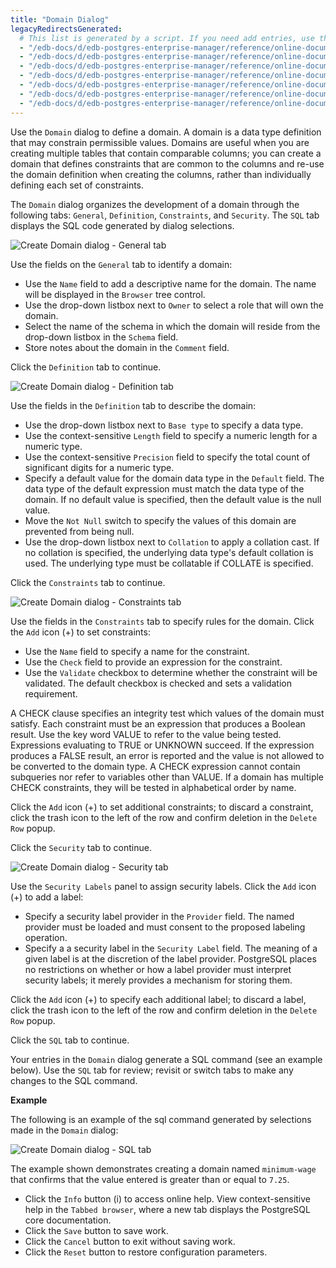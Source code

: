 ```yaml
---
title: "Domain Dialog"
legacyRedirectsGenerated:
  # This list is generated by a script. If you need add entries, use the `legacyRedirects` key.
  - "/edb-docs/d/edb-postgres-enterprise-manager/reference/online-documentation/7.12/domain_dialog.html"
  - "/edb-docs/d/edb-postgres-enterprise-manager/reference/online-documentation/7.14/domain_dialog.html"
  - "/edb-docs/d/edb-postgres-enterprise-manager/reference/online-documentation/7.15/domain_dialog.html"
  - "/edb-docs/d/edb-postgres-enterprise-manager/reference/online-documentation/7.16/domain_dialog.html"
  - "/edb-docs/d/edb-postgres-enterprise-manager/reference/online-documentation/7.6/domain_dialog.html"
  - "/edb-docs/d/edb-postgres-enterprise-manager/reference/online-documentation/7.7/domain_dialog.html"
  - "/edb-docs/d/edb-postgres-enterprise-manager/reference/online-documentation/7.8/domain_dialog.html"
---
```


<div id="domain_dialog" class="registered_link"></div>

Use the `Domain` dialog to define a domain. A domain is a data type definition that may constrain permissible values. Domains are useful when you are creating multiple tables that contain comparable columns; you can create a domain that defines constraints that are common to the columns and re-use the domain definition when creating the columns, rather than individually defining each set of constraints.

The `Domain` dialog organizes the development of a domain through the following tabs: `General`, `Definition`, `Constraints`, and `Security`. The `SQL` tab displays the SQL code generated by dialog selections.

![Create Domain dialog - General tab](../../images/domain_general.png)

Use the fields on the `General` tab to identify a domain:

-   Use the `Name` field to add a descriptive name for the domain. The name will be displayed in the `Browser` tree control.
-   Use the drop-down listbox next to `Owner` to select a role that will own the domain.
-   Select the name of the schema in which the domain will reside from the drop-down listbox in the `Schema` field.
-   Store notes about the domain in the `Comment` field.

Click the `Definition` tab to continue.

![Create Domain dialog - Definition tab](../../images/domain_definition.png)

Use the fields in the `Definition` tab to describe the domain:

-   Use the drop-down listbox next to `Base type` to specify a data type.
-   Use the context-sensitive `Length` field to specify a numeric length for a numeric type.
-   Use the context-sensitive `Precision` field to specify the total count of significant digits for a numeric type.
-   Specify a default value for the domain data type in the `Default` field. The data type of the default expression must match the data type of the domain. If no default value is specified, then the default value is the null value.
-   Move the `Not Null` switch to specify the values of this domain are prevented from being null.
-   Use the drop-down listbox next to `Collation` to apply a collation cast. If no collation is specified, the underlying data type's default collation is used. The underlying type must be collatable if COLLATE is specified.

Click the `Constraints` tab to continue.

![Create Domain dialog - Constraints tab](../../images/domain_constraints.png)

Use the fields in the `Constraints` tab to specify rules for the domain. Click the `Add` icon (+) to set constraints:

-   Use the `Name` field to specify a name for the constraint.
-   Use the `Check` field to provide an expression for the constraint.
-   Use the `Validate` checkbox to determine whether the constraint will be validated. The default checkbox is checked and sets a validation requirement.

A CHECK clause specifies an integrity test which values of the domain must satisfy. Each constraint must be an expression that produces a Boolean result. Use the key word VALUE to refer to the value being tested. Expressions evaluating to TRUE or UNKNOWN succeed. If the expression produces a FALSE result, an error is reported and the value is not allowed to be converted to the domain type. A CHECK expression cannot contain subqueries nor refer to variables other than VALUE. If a domain has multiple CHECK constraints, they will be tested in alphabetical order by name.

Click the `Add` icon (+) to set additional constraints; to discard a constraint, click the trash icon to the left of the row and confirm deletion in the `Delete Row` popup.

Click the `Security` tab to continue.

![Create Domain dialog - Security tab](../../images/domain_security.png)

Use the `Security Labels` panel to assign security labels. Click the `Add` icon (+) to add a label:

-   Specify a security label provider in the `Provider` field. The named provider must be loaded and must consent to the proposed labeling operation.
-   Specify a a security label in the `Security Label` field. The meaning of a given label is at the discretion of the label provider. PostgreSQL places no restrictions on whether or how a label provider must interpret security labels; it merely provides a mechanism for storing them.

Click the `Add` icon (+) to specify each additional label; to discard a label, click the trash icon to the left of the row and confirm deletion in the `Delete Row` popup.

Click the `SQL` tab to continue.

Your entries in the `Domain` dialog generate a SQL command (see an example below). Use the `SQL` tab for review; revisit or switch tabs to make any changes to the SQL command.

**Example**

The following is an example of the sql command generated by selections made in the `Domain` dialog:

![Create Domain dialog - SQL tab](../../images/domain_sql.png)

The example shown demonstrates creating a domain named `minimum-wage` that confirms that the value entered is greater than or equal to `7.25`.

-   Click the `Info` button (i) to access online help. View context-sensitive help in the `Tabbed browser`, where a new tab displays the PostgreSQL core documentation.
-   Click the `Save` button to save work.
-   Click the `Cancel` button to exit without saving work.
-   Click the `Reset` button to restore configuration parameters.
